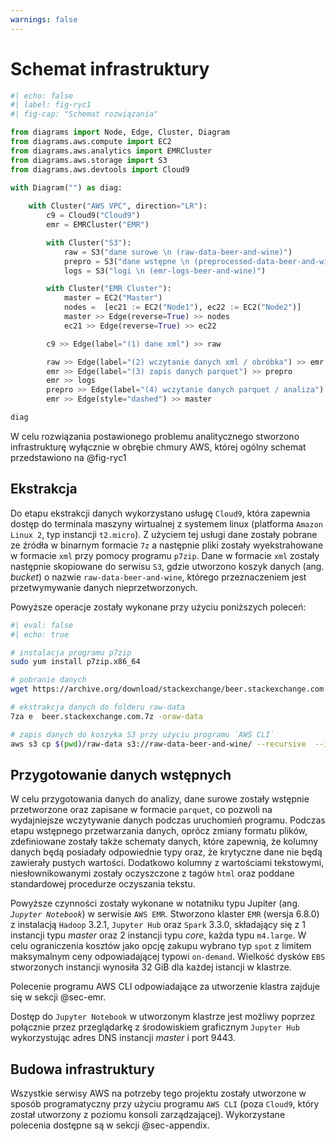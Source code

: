 ```yaml
---
warnings: false
---
```


# Schemat infrastruktury

```python
#| echo: false
#| label: fig-ryc1
#| fig-cap: "Schemat rozwiązania"

from diagrams import Node, Edge, Cluster, Diagram
from diagrams.aws.compute import EC2
from diagrams.aws.analytics import EMRCluster
from diagrams.aws.storage import S3
from diagrams.aws.devtools import Cloud9

with Diagram("") as diag:
    
    with Cluster("AWS VPC", direction="LR"):
        c9 = Cloud9("Cloud9") 
        emr = EMRCluster("EMR")

        with Cluster("S3"):
            raw = S3("dane surowe \n (raw-data-beer-and-wine)")
            prepro = S3("dane wstępne \n (preprocessed-data-beer-and-wine)")
            logs = S3("logi \n (emr-logs-beer-and-wine)")

        with Cluster("EMR Cluster"):
            master = EC2("Master")
            nodes =  [ec21 := EC2("Node1"), ec22 := EC2("Node2")]
            master >> Edge(reverse=True) >> nodes
            ec21 >> Edge(reverse=True) >> ec22

        c9 >> Edge(label="(1) dane xml") >> raw 

        raw >> Edge(label="(2) wczytanie danych xml / obróbka") >> emr
        emr >> Edge(label="(3) zapis danych parquet") >> prepro
        emr >> logs
        prepro >> Edge(label="(4) wczytanie danych parquet / analiza") >> emr
        emr >> Edge(style="dashed") >> master

diag
```

W celu rozwiązania postawionego problemu analitycznego stworzono infrastrukturę wyłącznie w obrębie chmury AWS, której ogólny schemat przedstawiono na @fig-ryc1

## Ekstrakcja

Do etapu ekstrakcji danych wykorzystano usługę `Cloud9`, która zapewnia dostęp do terminala maszyny wirtualnej z systemem linux (platforma `Amazon Linux 2`, typ instancji `t2.micro`). Z użyciem tej usługi dane zostały pobrane ze źródła w binarnym formacie `7z` a następnie pliki zostały wyekstrahowane w formacie `xml` przy pomocy programu `p7zip`. Dane w formacie `xml` zostały następnie skopiowane do serwisu `S3`, gdzie utworzono koszyk danych (ang. _bucket_) o nazwie `raw-data-beer-and-wine`, którego przeznaczeniem jest przetwymywanie danych nieprzetworzonych. 

Powyższe operacje zostały wykonane przy użyciu poniższych poleceń:

```bash
#| eval: false
#| echo: true

# instalacja programu p7zip
sudo yum install p7zip.x86_64

# pobranie danych
wget https://archive.org/download/stackexchange/beer.stackexchange.com.7z

# ekstrakcja danych do folderu raw-data
7za e  beer.stackexchange.com.7z -oraw-data

# zapis danych do koszyka S3 przy użyciu programu `AWS CLI`
aws s3 cp $(pwd)/raw-data s3://raw-data-beer-and-wine/ --recursive  --include "*.xml"
```

## Przygotowanie danych wstępnych

W celu przygotowania danych do analizy, dane surowe zostały wstępnie przetworzone oraz zapisane w formacie `parquet`, co pozwoli na wydajniejsze wczytywanie danych podczas uruchomień programu. Podczas etapu wstępnego przetwarzania danych, oprócz zmiany formatu plików, zdefiniowane zostały także schematy danych, które zapewnią, że kolumny danych będą posiadały odpowiednie typy oraz, że krytyczne dane nie będą zawierały pustych wartości. Dodatkowo kolumny z wartościami tekstowymi, niesłownikowanymi zostały oczyszczone z tagów `html` oraz poddane standardowej procedurze oczyszania tekstu.

Powyższe czynności zostały wykonane w notatniku typu Jupiter (ang. _`Jupyter Notebook`_) w serwisie `AWS EMR`. Stworzono klaster `EMR` (wersja 6.8.0) z instalacją `Hadoop` 3.2.1, `Jupyter Hub` oraz `Spark` 3.3.0, składający się z 1 instancji typu _master_ oraz 2 instancji typu _core_, każda typu `m4.large`. W celu ograniczenia kosztów jako opcję zakupu wybrano typ `spot` z limitem maksymalnym ceny odpowiadającej typowi `on-demand`. Wielkość dysków `EBS` stworzonych instancji wynosiła 32 GiB dla każdej istancji w klastrze.

Polecenie programu AWS CLI odpowiadające za utworzenie klastra zajduje się w sekcji @sec-emr.

Dostęp do `Jupyter Notebook` w utworzonym klastrze jest możliwy poprzez połącznie przez przeglądarkę z środowiskiem graficznym `Jupyter Hub` wykorzystując adres DNS instancji _master_ i port 9443.

## Budowa infrastruktury

Wszystkie serwisy AWS na potrzeby tego projektu zostały utworzone w sposób programatyczny przy użyciu programu `AWS CLI` (poza `Cloud9`, który został utworzony z poziomu konsoli zarządzającej). Wykorzystane polecenia dostępne są w sekcji @sec-appendix. 